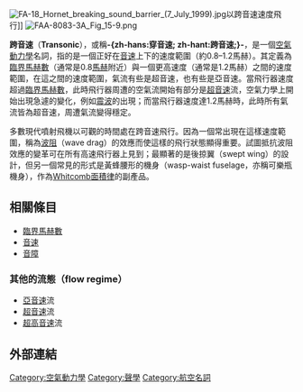 {{noteTA
|G1=Aero
|T=zh-hans:跨音速; zh-hant:穿音速;
}}
{{Unreferenced|time=2017-07-11T03:47:44+00:00}}
[[File:FA-18_Hornet_breaking_sound_barrier_(7_July_1999).jpg|thumb]]以跨音速速度飛行]]
[[File:FAA-8083-3A_Fig_15-9.png|thumb]]

'''跨音速'''（'''Transonic'''），或稱'''-{zh-hans:穿音速; zh-hant:跨音速;}-'''，是一個[[空氣動力學|空氣動力學]]名詞，指的是一個正好在[[音速|音速]]上下的速度範圍（約0.8–1.2馬赫）。其定義為[[臨界馬赫數|臨界馬赫數]]（通常是0.8[[馬赫|馬赫]]附近）與一個更高速度（通常是1.2馬赫）之間的速度範圍，在這之間的速度範圍，氣流有些是超音速，也有些是亞音速。當飛行器速度超過[[臨界馬赫數|臨界馬赫數]]，此時飛行器周遭的空氣流開始有部分是[[超音速|超音速]]流，空氣力學上開始出現急遽的變化，例如[[震波|震波]]的出現；而當飛行器速度達1.2馬赫時，此時所有氣流皆為超音速，周遭氣流變得穩定。

多數現代噴射飛機以可觀的時間處在跨音速飛行。因為一個常出現在這樣速度範圍，稱為[[波阻|波阻]]（wave drag）的效應而使這樣的飛行狀態顯得重要。試圖抵抗波阻效應的變革可在所有高速飛行器上見到；最顯著的是後掠翼（swept wing）的設計，但另一個常見的形式是黃蜂腰形的機身（wasp-waist fuselage，亦稱可樂瓶機身），作為[[面積律|Whitcomb面積律]]的副產品。

== 相關條目 ==
* [[臨界馬赫數|臨界馬赫數]]
* [[音速|音速]]
* [[音障|音障]]

=== 其他的流態（flow regime） ===
* [[亞音速|亞音速]]流
* [[超音速|超音速]]流
* [[超高音速|超高音速]]流

== 外部連結 ==

{{physics-stub}}
{{航空小作品}}

[[Category:空氣動力學|Category:空氣動力學]]
[[Category:聲學|Category:聲學]]
[[Category:航空名詞|Category:航空名詞]]